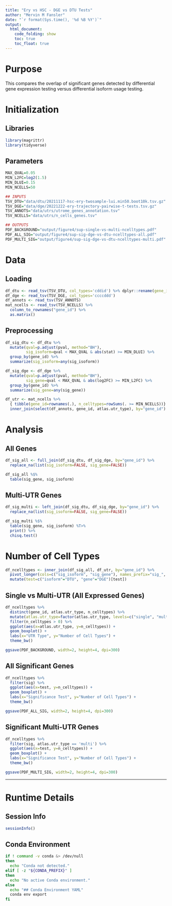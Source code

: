 ```yaml
---
title: "Ery vs HSC - DGE vs DTU Tests"
author: "Mervin M Fansler"
date: "`r format(Sys.time(), '%d %B %Y')`"
output: 
  html_document: 
    code_folding: show
    toc: true
    toc_float: true
---
```


# Purpose

This compares the overlap of significant genes detected by differential gene 
expression testing versus differential isoform usage testing.

# Initialization

## Libraries
```r
library(magrittr)
library(tidyverse)
```

## Parameters
```r
MAX_QVAL=0.05
MIN_L2FC=log2(1.5)
MIN_DLUI=0.15
MIN_NCELLS=50

## INPUTS
TSV_DTU="data/dtu/20211117-hsc-ery-twosample-lui.min50.boot10k.tsv.gz"
TSV_DGE="data/dge/20221222-ery-trajectory-pairwise-t-tests.tsv.gz"
TSV_ANNOTS="data/utrs/utrome_genes_annotation.tsv"
TSV_NCELLS="data/utrs/n_cells_genes.tsv"

## OUTPUTS
PDF_BACKGROUND="output/figure4/sup-single-vs-multi-ncelltypes.pdf"
PDF_ALL_SIG="output/figure4/sup-sig-dge-vs-dtu-ncelltypes-all.pdf"
PDF_MULTI_SIG="output/figure4/sup-sig-dge-vs-dtu-ncelltypes-multi.pdf"
```

# Data
## Loading
```r
df_dtu <- read_tsv(TSV_DTU, col_types='cddid') %>% dplyr::rename(gene_id=gene)
df_dge <- read_tsv(TSV_DGE, col_types='ccccddd')
df_annots <- read_tsv(TSV_ANNOTS)
mat_ncells <- read_tsv(TSV_NCELLS) %>%
  column_to_rownames("gene_id") %>%
  as.matrix()
```

## Preprocessing
```r
df_sig_dtu <- df_dtu %>%
  mutate(qval=p.adjust(pval, method="BH"),
         sig_isoform=qval < MAX_QVAL & abs(stat) >= MIN_DLUI) %>%
  group_by(gene_id) %>%
  summarize(sig_isoform=any(sig_isoform))

df_sig_dge <- df_dge %>%
  mutate(qval=p.adjust(pval, method="BH"),
         sig_gene=qval < MAX_QVAL & abs(log2FC) >= MIN_L2FC) %>%
  group_by(gene_id) %>%
  summarize(sig_gene=any(sig_gene))

df_utr <- mat_ncells %>%
  { tibble(gene_id=rownames(.), n_celltypes=rowSums(. >= MIN_NCELLS))} %>%
  inner_join(select(df_annots, gene_id, atlas.utr_type), by="gene_id")
```


# Analysis
## All Genes
```r
df_sig_all <- full_join(df_sig_dtu, df_sig_dge, by="gene_id") %>%
  replace_na(list(sig_isoform=FALSE, sig_gene=FALSE))

df_sig_all %$%
  table(sig_gene, sig_isoform)
```

## Multi-UTR Genes
```r
df_sig_multi <- left_join(df_sig_dtu, df_sig_dge, by="gene_id") %>%
  replace_na(list(sig_isoform=FALSE, sig_gene=FALSE))

df_sig_multi %$%
  table(sig_gene, sig_isoform) %T>%
  print() %>%
  chisq.test()
```

# Number of Cell Types
```r
df_ncelltypes <- inner_join(df_sig_all, df_utr, by="gene_id") %>%
  pivot_longer(cols=c("sig_isoform", "sig_gene"), names_prefix="sig_", names_to="test", values_to="sig") %>%
  mutate(test=c("isoform"="DTU", "gene"="DGE")[test])
```

## Single vs Multi-UTR (All Expressed Genes)
```r
df_ncelltypes %>%
  distinct(gene_id, atlas.utr_type, n_celltypes) %>%
  mutate(atlas.utr_type=factor(atlas.utr_type, levels=c("single", "multi"))) %>%
  filter(n_celltypes > 0) %>%
  ggplot(aes(x=atlas.utr_type, y=n_celltypes)) +
  geom_boxplot() +
  labs(x="UTR Type", y="Number of Cell Types") +
  theme_bw()

ggsave(PDF_BACKGROUND, width=2, height=4, dpi=300)
```

## All Significant Genes
```r
df_ncelltypes %>%
  filter(sig) %>%
  ggplot(aes(x=test, y=n_celltypes)) +
  geom_boxplot() +
  labs(x="Significance Test", y="Number of Cell Types") +
  theme_bw()

ggsave(PDF_ALL_SIG, width=2, height=4, dpi=300)
```


## Significant Multi-UTR Genes
```r
df_ncelltypes %>%
  filter(sig, atlas.utr_type == 'multi') %>%
  ggplot(aes(x=test, y=n_celltypes)) +
  geom_boxplot() +
  labs(x="Significance Test", y="Number of Cell Types") +
  theme_bw()

ggsave(PDF_MULTI_SIG, width=2, height=4, dpi=300)
```


---

# Runtime Details
## Session Info
```r
sessionInfo()
```

## Conda Environment
```bash
if ! command -v conda &> /dev/null
then
  echo "Conda not detected."
elif [ -z "${CONDA_PREFIX}" ]
then
  echo "No active Conda environment."
else
  echo "## Conda Environment YAML"
  conda env export
fi
```

